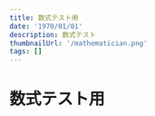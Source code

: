```yaml
---
title: 数式テスト用
date: '1970/01/01'
description: 数式テスト
thumbnailUrl: '/mathematician.png'
tags: []
---
```


# 数式テスト用

<Math math="
\begin{align}
    a &= x + 2 & b &= 2x & c &= x^2 \\
    a &= y & b &= y - 1 & g &= \frac{y}{3}
\end{align}
" />

